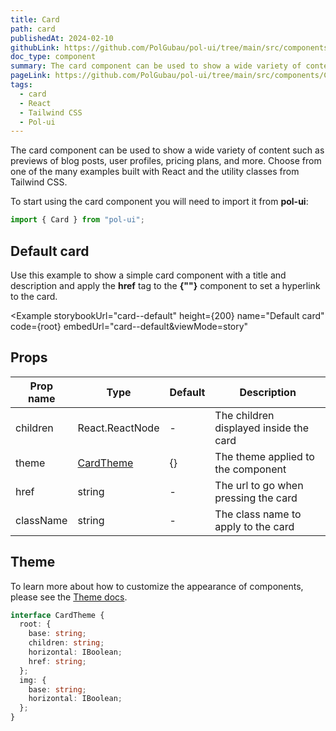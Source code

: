 ```yaml
---
title: Card
path: card
publishedAt: 2024-02-10
githubLink: https://github.com/PolGubau/pol-ui/tree/main/src/components/Card
doc_type: component
summary: The card component can be used to show a wide variety of content such as previews of blog posts, user profiles, pricing plans, and more.
pageLink: https://github.com/PolGubau/pol-ui/tree/main/src/components/Card
tags:
  - card
  - React
  - Tailwind CSS
  - Pol-ui
---
```





The card component can be used to show a wide variety of content such as previews of blog posts, user profiles, pricing plans, and more. Choose from one of the many examples built with React and the utility classes from Tailwind CSS.

To start using the card component you will need to import it from **pol-ui**:

```jsx
import { Card } from "pol-ui";
```

## Default card

Use this example to show a simple card component with a title and description and apply the **href** tag to the **{"<Card>"}** component to set a hyperlink to the card.

<Example
  storybookUrl="card--default"
  height={200}
  name="Default card"
  code={root}
  embedUrl="card--default&viewMode=story"
>
  <RootCode />
</Example>

## Props

| Prop name | Type                | Default | Description                            |
| --------- | ------------------- | ------- | -------------------------------------- |
| children  | React.ReactNode     | -       | The children displayed inside the card |
| theme     | [CardTheme](/theme) | {}      | The theme applied to the component     |
| href      | string              | -       | The url to go when pressing the card   |
| className | string              | -       | The class name to apply to the card    |

## Theme

To learn more about how to customize the appearance of components, please see the [Theme docs](/docs/theme).

```ts
interface CardTheme {
  root: {
    base: string;
    children: string;
    horizontal: IBoolean;
    href: string;
  };
  img: {
    base: string;
    horizontal: IBoolean;
  };
}
```
